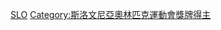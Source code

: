 {{Commonscat|Olympic gold medalists for Slovenia}}

[[Category:奥林匹克运动会金牌得主|SLO]]
[[Category:斯洛文尼亞奧林匹克運動會獎牌得主|Category:斯洛文尼亞奧林匹克運動會獎牌得主]]